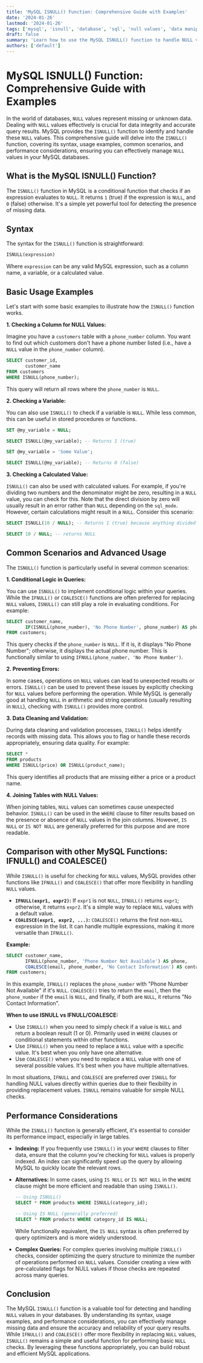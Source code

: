```yaml
---
title: 'MySQL ISNULL() Function: Comprehensive Guide with Examples'
date: '2024-01-26'
lastmod: '2024-01-26'
tags: ['mysql', 'isnull', 'database', 'sql', 'null values', 'data manipulation', 'query optimization']
draft: false
summary: 'Learn how to use the MySQL ISNULL() function to handle NULL values in your queries. This guide covers syntax, usage examples, common scenarios, and performance considerations.'
authors: ['default']
---
```


# MySQL ISNULL() Function: Comprehensive Guide with Examples

In the world of databases, `NULL` values represent missing or unknown data.  Dealing with `NULL` values effectively is crucial for data integrity and accurate query results. MySQL provides the `ISNULL()` function to identify and handle these `NULL` values. This comprehensive guide will delve into the `ISNULL()` function, covering its syntax, usage examples, common scenarios, and performance considerations, ensuring you can effectively manage `NULL` values in your MySQL databases.

## What is the MySQL ISNULL() Function?

The `ISNULL()` function in MySQL is a conditional function that checks if an expression evaluates to `NULL`. It returns `1` (true) if the expression is `NULL`, and `0` (false) otherwise.  It's a simple yet powerful tool for detecting the presence of missing data.

## Syntax

The syntax for the `ISNULL()` function is straightforward:

```sql
ISNULL(expression)
```

Where `expression` can be any valid MySQL expression, such as a column name, a variable, or a calculated value.

## Basic Usage Examples

Let's start with some basic examples to illustrate how the `ISNULL()` function works.

**1. Checking a Column for NULL Values:**

Imagine you have a `customers` table with a `phone_number` column.  You want to find out which customers don't have a phone number listed (i.e., have a `NULL` value in the `phone_number` column).

```sql
SELECT customer_id,
       customer_name
FROM customers
WHERE ISNULL(phone_number);
```

This query will return all rows where the `phone_number` is `NULL`.

**2. Checking a Variable:**

You can also use `ISNULL()` to check if a variable is `NULL`.  While less common, this can be useful in stored procedures or functions.

```sql
SET @my_variable = NULL;

SELECT ISNULL(@my_variable); -- Returns 1 (true)

SET @my_variable = 'Some Value';

SELECT ISNULL(@my_variable); -- Returns 0 (false)
```

**3. Checking a Calculated Value:**

`ISNULL()` can also be used with calculated values. For example, if you're dividing two numbers and the denominator might be zero, resulting in a `NULL` value, you can check for this.  Note that the direct division by zero will usually result in an error rather than `NULL` depending on the `sql_mode`.  However, certain calculations might result in a `NULL`. Consider this scenario:

```sql
SELECT ISNULL(10 / NULL); -- Returns 1 (true) because anything divided by NULL is NULL

SELECT 10 / NULL; -- returns NULL
```

## Common Scenarios and Advanced Usage

The `ISNULL()` function is particularly useful in several common scenarios:

**1. Conditional Logic in Queries:**

You can use `ISNULL()` to implement conditional logic within your queries. While the `IFNULL()` or `COALESCE()` functions are often preferred for replacing `NULL` values, `ISNULL()` can still play a role in evaluating conditions.  For example:

```sql
SELECT customer_name,
       IF(ISNULL(phone_number), 'No Phone Number', phone_number) AS phone_status
FROM customers;
```

This query checks if the `phone_number` is `NULL`. If it is, it displays "No Phone Number"; otherwise, it displays the actual phone number. This is functionally similar to using `IFNULL(phone_number, 'No Phone Number')`.

**2. Preventing Errors:**

In some cases, operations on `NULL` values can lead to unexpected results or errors. `ISNULL()` can be used to prevent these issues by explicitly checking for `NULL` values before performing the operation.  While MySQL is generally good at handling `NULL` in arithmetic and string operations (usually resulting in `NULL`), checking with `ISNULL()` provides more control.

**3. Data Cleaning and Validation:**

During data cleaning and validation processes, `ISNULL()` helps identify records with missing data. This allows you to flag or handle these records appropriately, ensuring data quality. For example:

```sql
SELECT *
FROM products
WHERE ISNULL(price) OR ISNULL(product_name);
```

This query identifies all products that are missing either a price or a product name.

**4.  Joining Tables with NULL Values:**

When joining tables, `NULL` values can sometimes cause unexpected behavior.  `ISNULL()` can be used in the `WHERE` clause to filter results based on the presence or absence of `NULL` values in the join columns.  However, `IS NULL` or `IS NOT NULL` are generally preferred for this purpose and are more readable.

## Comparison with other MySQL Functions: IFNULL() and COALESCE()

While `ISNULL()` is useful for checking for `NULL` values, MySQL provides other functions like `IFNULL()` and `COALESCE()` that offer more flexibility in handling `NULL` values.

*   **`IFNULL(expr1, expr2)`:**  If `expr1` is not `NULL`, `IFNULL()` returns `expr1`; otherwise, it returns `expr2`.  It's a simple way to replace `NULL` values with a default value.
*   **`COALESCE(expr1, expr2, ...)`:** `COALESCE()` returns the first non-`NULL` expression in the list. It can handle multiple expressions, making it more versatile than `IFNULL()`.

**Example:**

```sql
SELECT customer_name,
       IFNULL(phone_number, 'Phone Number Not Available') AS phone,
       COALESCE(email, phone_number, 'No Contact Information') AS contact_info
FROM customers;
```

In this example, `IFNULL()` replaces the `phone_number` with "Phone Number Not Available" if it's `NULL`. `COALESCE()` tries to return the `email`, then the `phone_number` if the `email` is `NULL`, and finally, if both are `NULL`, it returns "No Contact Information".

**When to use ISNULL vs IFNULL/COALESCE:**

*   Use `ISNULL()` when you need to simply check if a value is `NULL` and return a boolean result (1 or 0).  Primarily used in `WHERE` clauses or conditional statements within other functions.
*   Use `IFNULL()` when you need to replace a `NULL` value with a specific value.  It's best when you only have one alternative.
*   Use `COALESCE()` when you need to replace a `NULL` value with one of several possible values.  It's best when you have multiple alternatives.

In most situations, `IFNULL` and `COALESCE` are preferred over `ISNULL` for handling NULL values directly within queries due to their flexibility in providing replacement values.  `ISNULL` remains valuable for simple NULL checks.

## Performance Considerations

While the `ISNULL()` function is generally efficient, it's essential to consider its performance impact, especially in large tables.

*   **Indexing:**  If you frequently use `ISNULL()` in your `WHERE` clauses to filter data, ensure that the column you're checking for `NULL` values is properly indexed. An index can significantly speed up the query by allowing MySQL to quickly locate the relevant rows.

*   **Alternatives:**  In some cases, using `IS NULL` or `IS NOT NULL` in the `WHERE` clause might be more efficient and readable than using `ISNULL()`.

    ```sql
    -- Using ISNULL()
    SELECT * FROM products WHERE ISNULL(category_id);

    -- Using IS NULL (generally preferred)
    SELECT * FROM products WHERE category_id IS NULL;
    ```

    While functionally equivalent, the `IS NULL` syntax is often preferred by query optimizers and is more widely understood.

*   **Complex Queries:**  For complex queries involving multiple `ISNULL()` checks, consider optimizing the query structure to minimize the number of operations performed on `NULL` values. Consider creating a view with pre-calculated flags for NULL values if those checks are repeated across many queries.

## Conclusion

The MySQL `ISNULL()` function is a valuable tool for detecting and handling `NULL` values in your databases. By understanding its syntax, usage examples, and performance considerations, you can effectively manage missing data and ensure the accuracy and reliability of your query results. While `IFNULL()` and `COALESCE()` offer more flexibility in replacing `NULL` values, `ISNULL()` remains a simple and useful function for performing basic `NULL` checks. By leveraging these functions appropriately, you can build robust and efficient MySQL applications.